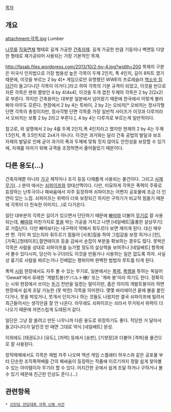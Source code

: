 [[목차]]
== 개요 ==
attachment:각목.jpg
Lumber

[[나무]]를 [[직육면체]] 형태로 길게 가공한 [[건축]]자재. 길게 가공한 만큼 기둥이나 벽면등 다양한 형태로 재가공되어 사용되는 가장 기본적인 목재.

http://fasab.files.wordpress.com/2013/10/2-by-4.jpg?width=200
목재의 구분은 미국식 인치법으로 가장 범용성 높은 각목이 두께 2인치, 폭 4인치, 길이 8피트 였기 때문에, 이것을 부르는 2 by 4[* 게임으로만 유명했던 WWE의 프로레슬러 [http://milliondollarman.com/things/uploads/2013/06/hacksaw_jim_duggan_ted_dibiase_mid_south_wrestling.jpg 핵소우 짐 더간]이 들고다니던 각목이 이거다.]라고 하여 각목의 기본 규격이 되었고, 이것을 반으로 자른 각목은 맨위 짤방인 4 by 4(4x4), 이것을 두개 겹친 두께의 각목은 2 by 2(2x2)로 부른다. 하지만 건축용어는 대부분 일본에서 넘어왔기 때문에 한국에서 이렇게 불러봐야 아무도 모른다. 현장에서 2 by 4는 투바이, 2 by 2는 오비끼[* 오비끼는 정사각형 단면 각목의 총칭이지만, 정사각형 단면 각목중 가장 일반적 사이즈가 이것과 다루끼라서 오비끼는 보통 2 by 2라고 부른다.], 4 by 4는 다루끼로 부르는게 일반적이다.

참고로, 위 설명에서 2 by 4를 두께 2인치,폭 4인치라고 했지만 현재의 2 by 4는 두께 1.5인치, 폭 3.5인치로 2x4가 아니다. 이것은 과거와는 달리 건축 공법의 발달과 보조 자재의 발달로 인해 굳이 과거의 폭과 두께에 맞춰 짓지 않아도 안전성을 보장할 수 있기에, 자재를 아끼기 위해 규격을 조정하면서 줄어들었기 때문이다.
== 다른 용도(...) ==
건축자재뿐 아니라 [[가구]] 제작이나 조각 등등 다채롭게 사용되는 물건이다. 그리고 [[사제]] [[무기]](...) 분야 에서는 [[쇠파이프]]와 양대산맥이다. 다만, 미묘하게 각목은 폭력이 주류로 등장하는 난투극이나 패싸움에서 자주 등장하며 쇠파이프는 어쩐지 공포물에 조금 더 인연이 있는 느낌. 쇠파이프는 위력이 더욱 보장되긴 하지만 구하기가 비교적 힘들기 때문에 각목이 더 친숙한 이미지(...)로 다가온다.
 
일단 대부분의 각목은 길이가 있으면서 단단하기 때문에 [[빠따]]와 더불어 [[무기]]로 잘 사용되는데, [[빠따]]와 마찬가지로 [[못]]을 박는 가공을 거치고 나면 [네일배트|훌륭한 살상무기]로 거듭난다. 다만 빠따보다는 내구력이 약해서 휘두르다 보면 깨지게 된다. 대신 매우 싼 편. 각이 져 있는지라 휘두르기 힘들어 [사포]질을 하여 그립감을 보정 하거나 [천], [가죽],[청테이프],절연테이프 등을 감싸서 손잡이 부분을 확보하는 경우도 많다. 못박은 각목은 사람을 상대로 쇠파이프를 능가할 정도의 살상력을 보여주나 [네일배트] 항목에서 볼수 있다시피, 당신이 누구더라도 이것을 만들거나 사용하는 일은 없도록 하자. 사실 상 흉기로 사람을 찌르는거나 진배없는 행위이며 완벽한 범법자 루트를 타게 된다.

폭력 [[시위]] 현장에서도 자주 볼 수 있는 무기로, 일본에서는 [[폭력]], [[폭행]]을 뜻하는 독일어 'Gewalt'에서 유래한 '게발트봉(ゲバルト棒)' 또는 '게바 봉'이라 하기도 한다. 정확히는 시위 현장에서 쓰이는 [[둔기]] 전반을 일컫는 말이지만, 좁은 의미의 게발트봉이라 하면 현장에서 쉽게 조달 가능한 (못 박힌) 각목을 의미한다. 몇몇 바리에이션 끝에 불을 붙인다거나, 못을 박았거나, 쪼개서 던지거나 하는 것들도 나왔지만 결국 쇠파이프에 밀려서 최근들어서는 생각만큼 잘 안 나온다. 아무래도 쇠파이프는 쇠라서 무거워서 위력이 더 나오기 때문에 자연스럽게 도태된거 같다. 

일단은 그냥 잘 쓸려고 만든 나무니까 다른 용도로 위장하기도 좋다. 적당한 거 달아서 들고다니다가 달린것 만 때면 그대로 약식 [네일배트] 완성. 

이외에도 [태권도]나 [유도], [차력] 등에서 [송판], [기왓장]과 더불어 [격파]용 물건으로 잘 사용된다.

창작매체에서도 각목은 제법 자주 나오며 액션 게임 스플래터 하우스와 같은 공포물 부터 단순한 조직폭력배들 간의 패싸움이 등장하는 작품에 이르기까지 정말 쉽게 찾아볼 수 있는 아이템이자 무기라 할 수 있다. 어지간한 곳에서 쉽게 조달 하거나 구하거나 볼 수 있기 때문에 친근한 인상도 준다.(...)

== 관련항목 ==
 * [[신민당 전당대회 각목 난동 사건]]

